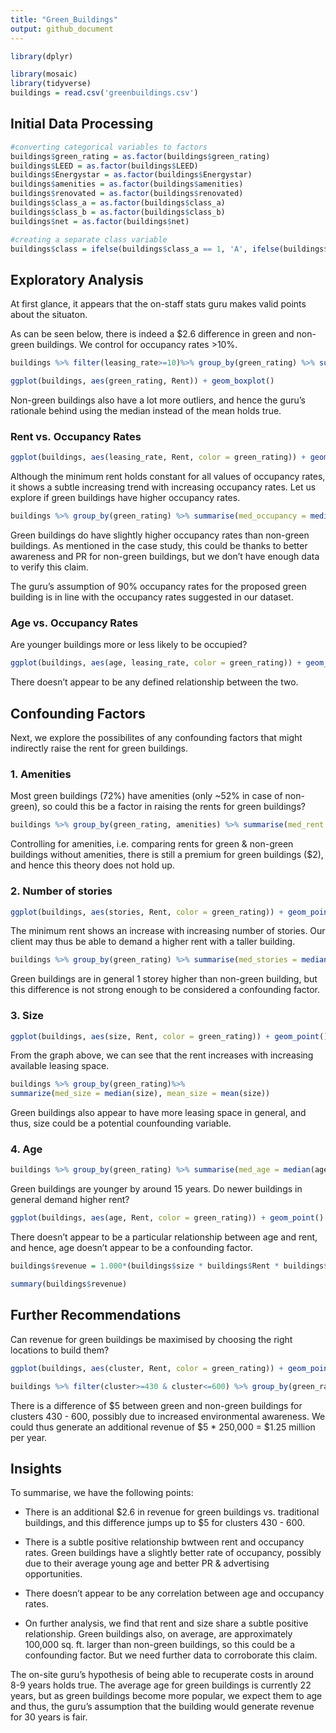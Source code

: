 ---
title: "Green_Buildings"
output: github_document
---


```{r setup, include=FALSE}
library(dplyr)
```

```{r include = FALSE}
library(mosaic)
library(tidyverse)
buildings = read.csv('greenbuildings.csv')

```
## Initial Data Processing
```{r echo = F}
#converting categorical variables to factors
buildings$green_rating = as.factor(buildings$green_rating)
buildings$LEED = as.factor(buildings$LEED)
buildings$Energystar = as.factor(buildings$Energystar)
buildings$amenities = as.factor(buildings$amenities)
buildings$renovated = as.factor(buildings$renovated)
buildings$class_a = as.factor(buildings$class_a)
buildings$class_b = as.factor(buildings$class_b)
buildings$net = as.factor(buildings$net)
```


```{r echo = F}
#creating a separate class variable
buildings$class = ifelse(buildings$class_a == 1, 'A', ifelse(buildings$class_b == 1, 'B', 'C'))
```

## Exploratory Analysis

At first glance, it appears that the on-staff stats guru makes valid points about the situaton. 

As can be seen below, there is indeed a $2.6 difference in green and non-green buildings. We control for occupancy rates >10%.
```{r echo = F}
buildings %>% filter(leasing_rate>=10)%>% group_by(green_rating) %>% summarise(med_rent = median(Rent), count = n())
```

```{r echo = F}
ggplot(buildings, aes(green_rating, Rent)) + geom_boxplot()
```

Non-green buildings also have a lot more outliers, and hence the guru's rationale behind using the median instead of the mean holds true.

### Rent vs. Occupancy Rates

```{r echo = F}
ggplot(buildings, aes(leasing_rate, Rent, color = green_rating)) + geom_point()
```

Although the minimum rent holds constant for all values of occupancy rates, it shows a subtle increasing trend with increasing occupancy rates. Let us explore if green buildings have higher occupancy rates. 

```{r echo = F}
buildings %>% group_by(green_rating) %>% summarise(med_occupancy = median(leasing_rate), count = n())
```

Green buildings do have slightly higher occupancy rates than non-green buildings. As mentioned in the case study, this could be thanks to better awareness and PR for non-green buildings, but we don't have enough data to verify this claim.  

The guru's assumption of 90% occupancy rates for the proposed green building is in line with the occupancy rates suggested in our dataset. 


### Age vs. Occupancy Rates

Are younger buildings more or less likely to be occupied?

```{r echo = F}
ggplot(buildings, aes(age, leasing_rate, color = green_rating)) + geom_point()

```

There doesn't appear to be any defined relationship between the two. 

## Confounding Factors

Next, we explore the possibilites of any confounding factors that might indirectly raise the rent for green buildings.

### 1. Amenities

Most green buildings (72%) have amenities (only ~52% in case of non-green), so could this be a factor in raising the rents for green buildings?

```{r echo = F}
buildings %>% group_by(green_rating, amenities) %>% summarise(med_rent = median(Rent), count = n())

```

Controlling for amenities, i.e. comparing rents for green & non-green buildings without amenities, there is still a premium for green buildings ($2), and hence this theory does not hold up. 

### 2. Number of stories

```{r echo = F}
ggplot(buildings, aes(stories, Rent, color = green_rating)) + geom_point()

```

The minimum rent shows an increase with increasing number of stories. Our client may thus be able to demand a higher rent with a taller building. 

```{r echo = F}
buildings %>% group_by(green_rating) %>% summarise(med_stories = median(stories))
```

Green buildings are in general 1 storey higher than non-green building, but this difference is not strong enough to be considered a confounding factor. 


### 3. Size
```{r echo = F}
ggplot(buildings, aes(size, Rent, color = green_rating)) + geom_point()
```

From the graph above, we can see that the rent increases with increasing available leasing space.

```{r echo = F}
buildings %>% group_by(green_rating)%>%
summarize(med_size = median(size), mean_size = mean(size))
```

Green buildings also appear to have more leasing space in general, and thus, size could be a potential counfounding variable. 

### 4. Age

```{r echo = F}
buildings %>% group_by(green_rating) %>% summarise(med_age = median(age), count = n())
```

Green buildings are younger by around 15 years. Do newer buildings in general demand higher rent?

```{r echo = F}
ggplot(buildings, aes(age, Rent, color = green_rating)) + geom_point()

```

There doesn't appear to be a particular relationship between age and rent, and hence, age doesn't appear to be a confounding factor.  



```{r echo = F}
buildings$revenue = 1.000*(buildings$size * buildings$Rent * buildings$leasing_rate)/100
```

```{r }
summary(buildings$revenue)
```

## Further Recommendations

Can revenue for green buildings be maximised by choosing the right locations to build them?

```{r echo = F}
ggplot(buildings, aes(cluster, Rent, color = green_rating)) + geom_point()
```



```{r echo = F}
buildings %>% filter(cluster>=430 & cluster<=600) %>% group_by(green_rating) %>%summarise(med = median(Rent), count = n())
```

There is a difference of $5 between green and non-green buildings for clusters 430 - 600, possibly due to increased environmental awareness. We could thus  generate an additional revenue of $5 * 250,000 = $1.25 million per year. 

## Insights

To summarise, we have the following points: 

- There is an additional $2.6 in revenue for green buildings vs. traditional buildings, and this difference jumps up to $5 for clusters 430 - 600. 

- There is a subtle positive relationship bwtween rent and occupancy rates. Green buildings have a slightly better rate of occupancy, possibly due to their average young age and better PR & advertising opportunities.

- There doesn't appear to be any correlation between age and occupancy rates. 

- On further analysis, we find that rent and size share a subtle positive relationship. Green buildings also, on average, are approximately 100,000 sq. ft. larger than non-green buildings, so this could be a confounding factor. But we need further data to corroborate this claim. 

The on-site guru's hypothesis of being able to recuperate costs in around 8-9 years holds true. The average age for green buildings is currently 22 years, but as green buildings become more popular, we expect them to age and thus, the guru's assumption that the building would generate revenue for 30 years is fair. 






